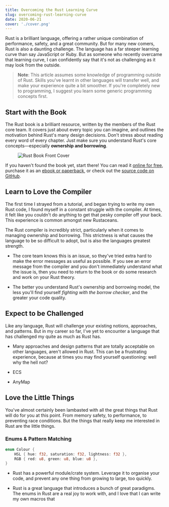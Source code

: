 ```yaml
---
title: Overcoming the Rust Learning Curve
slug: overcoming-rust-learning-curve
date: 2020-06-21
cover: './cover.png'
---
```


<!-- @format -->

Rust is a brilliant language, offering a rather unique combination of
performance, safety, and a great community. But for many new comers, Rust is
also a daunting challenge. The language has a far steeper learning curve than
say JavaScript or Ruby. But as someone who recently overcame that learning
curve, I can confidently say that it's not as challenging as it may look from
the outside.

> **Note**: This article assumes some knowledge of programming outside of Rust.
> Skills you've learnt in other languages will transfer well, and make your
> experience quite a bit smoother. If you're completely new to programming, I
> suggest you learn some generic programming concepts first.

## Start with the Book

The Rust book is a brilliant resource, written by the members of the Rust core
team. It covers just about every topic you can imagine, and outlines the
motivation behind Rust's many design decisions. Don't stress about reading every
word of every chapter. Just make sure you understand Rust's core
concepts—especially **ownership and borrowing**.

<Figure caption="The front cover of the Rust Book. Source:
https://nostarch.com/Rust2018">

![Rust Book Front Cover](./Rust2018_front.webp)

</Figure>

If you haven't found the book yet, start there! You can read it [online for
free][online], purchase it as an [ebook or paperback][paperback], or check out
the [source code on GitHub][github].

[online]: https://doc.rust-lang.org/stable/book/title-page.html
[paperback]: https://nostarch.com/Rust2018
[github]: https://github.com/rust-lang/book

## Learn to Love the Compiler

The first time I strayed from a tutorial, and began trying to write my own Rust
code, I found myself in a constant struggle with the compiler. At times, it felt
like you couldn't do anything to get that pesky compiler off your back. This
experience is common amongst new Rustaceans.

The Rust compiler is incredibly strict, particularly when it comes to managing
ownership and borrowing. This strictness is what causes the language to be so
difficult to adopt, but is also the languages greatest strength.

- The core team knows this is an issue, so they've tried extra hard to make the
  error messages as useful as possible. If you see an error message from the
  compiler and you don't immediately understand what the issue is, then you need
  to return to the book or do some research and work on your Rust theory.

- The better you understand Rust's ownership and borrowing model, the less
  you'll find yourself *fighting with the borrow checker*, and the greater your
  code quality.

## Expect to be Challenged

Like any language, Rust will challenge your existing notions, approaches, and
patterns. But in my career so far, I've yet to encounter a language that has
challenged my quite as much as Rust has.

- Many approaches and design patterns that are totally acceptable on other
  languages, aren't allowed in Rust. This can be a frustrating experience,
  because at times you may find yourself questioning: well why the hell not?
  
- ECS
- AnyMap

## Love the Little Things

You've almost certainly been lambasted with all the great things that Rust will
do for you at this point. From memory safety, to performance, to preventing race
conditions. But the things that really keep me interested in Rust are the little
things. 

### Enums & Pattern Matching

```rust
enum Colour {
    HSL { hue: f32, saturation: f32, lightness: f32 },
    RGB { red: u8, green: u8, blue: u8 },
}
```

-   Rust has a powerful module/crate system. Leverage it to organise your code,
    and prevent any one thing from growing to large, too quickly.

-   Rust is a great language that introduces a bunch of great paradigms. The enums
    in Rust are a real joy to work with, and I love that I can write my own macros
    that
